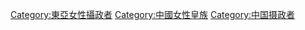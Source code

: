 [[Category:東亞女性攝政者|Category:東亞女性攝政者]]
[[Category:中國女性皇族|Category:中國女性皇族]]
[[Category:中国摄政者|Category:中国摄政者]]